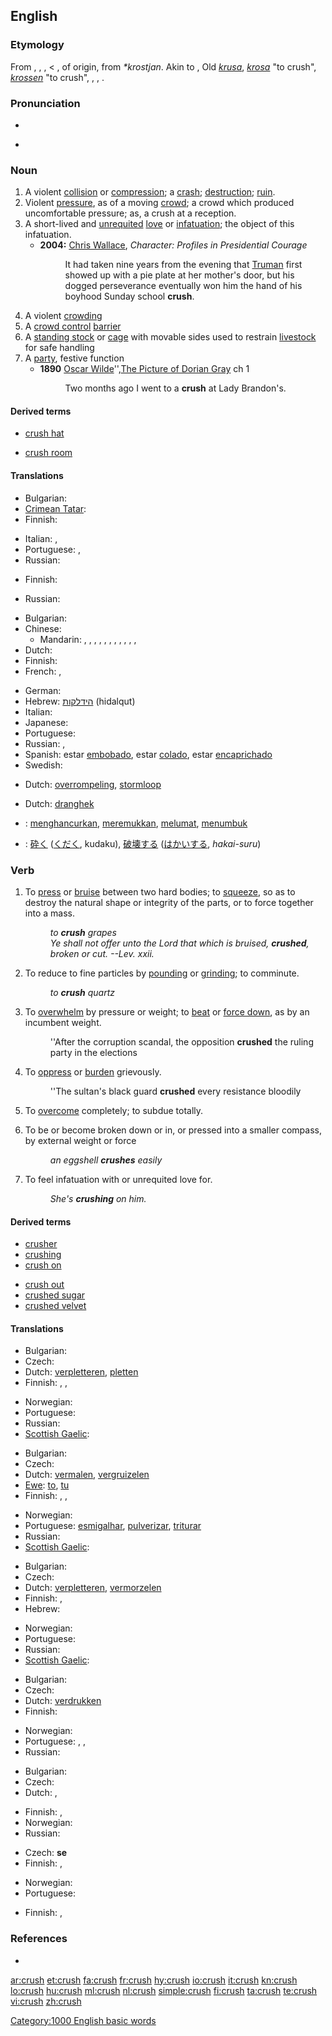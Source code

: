 {{wikipedia}}
==English==

===Etymology===
From {{etyl|enm}} {{term|cruschen|lang=enm}}, {{term|crousshen|lang=enm}}, {{etyl|fro}} {{term|cruisir|lang=fro}}, {{term|croissir|lang=fro}} < {{etyl|LL.}} {{term|cruscire|lang=la}}, of {{etyl|gem}} origin, from {{etyl|frk}} ''*krostjan''. Akin to {{etyl|got|-}} {{term|𐌺𐍂𐌿𐌹𐍃𐍄𐌰𐌽||tr=kruistan|to gnash|lang=got}}, Old {{etyl|swe|-}} ''[[krusa]]'', ''[[krosa]]'' "to crush", {{etyl|gml|-}} ''[[krossen]]'' "to crush", {{etyl|swe|-}} {{term|krysta||to squeeze|lang=sv}}, {{etyl|dan|-}} {{term|kryste|lang=da}}, {{etyl|isl|-}} {{term|kreysta|lang=is}}.

===Pronunciation===
* {{IPA|/krʌʃ/}}
* {{audio|en-us-crush.ogg|Audio (US)}}
*: {{rhymes|ʌʃ}}

===Noun===
{{en-noun|crushes}}

# A violent [[collision]] or [[compression]]; a [[crash]]; [[destruction]]; [[ruin]].
# Violent [[pressure]], as of a moving [[crowd]]; a crowd which produced uncomfortable pressure; as, a crush at a reception.
# A short-lived and [[unrequited]] [[love]] or [[infatuation]]; the object of this infatuation.
#* '''2004:''' [[w: Chris Wallace (journalist)|Chris Wallace]], ''Character:  Profiles in Presidential Courage''
#*: It had taken nine years from the evening that [[w:Harry Truman|Truman]] first showed up with a pie plate at her mother's door, but his dogged perseverance eventually won him the hand of his boyhood Sunday school '''crush'''.
# A violent [[crowding]]
# A [[crowd control]] [[barrier]]
# A [[standing stock]] or [[cage]] with movable sides used to restrain [[livestock]] for safe handling
# A [[party]], festive function
#* '''1890''' [[w:Oscar Wilde|Oscar Wilde]]'',[[w:The Picture of Dorian Grey|The Picture of Dorian Gray]] ch 1
#*: Two months ago I went to a '''crush''' at Lady Brandon's.

====Derived terms====
{{top2}}
* [[crush hat]]
{{mid2}}
* [[crush room]]
{{bottom2}}

====Translations====
{{trans-top|a violent collision or compression}}
* Bulgarian: {{t|bg|смачкване|n}}
* [[Crimean Tatar]]: {{tø|crh|taptamaq|xs=Crimean Tatar}}
* Finnish: {{t-|fi|murskaus}}
{{trans-mid}}
* Italian: {{t-|it|ressa|f}}, {{t-|it|calca|f}}
* Portuguese: {{t+|pt|choque|m}}, {{t+|pt|colisão|f}}
* Russian: {{t|ru|раздавливание|n|tr=''razdávlivanije''}}
{{trans-bottom}}

{{trans-top|violent pressure, as of a crowd}}
* Finnish: {{t-|fi|puristus}}
{{trans-mid}}
* Russian: {{t|ru|давка|f|tr=''dávka''}}
{{trans-bottom}}

{{trans-top|a short-lived and unrequited love or infatuation}}
* Bulgarian: {{t|bg|увлечение|n}}
* Chinese:
** Mandarin: {{t|cmn|迷上|tr=míshàng|sc=Hani}}, {{t|cmn|迷戀|sc=Hani}}, {{t|cmn|迷恋|tr=míliàn|sc=Hani}}, {{t|cmn|迷住|tr=mízhù|sc=Hani}}, {{t-|cmn|愛上|sc=Hani}}, {{t-|cmn|爱上|tr=àishàng|sc=Hani}}, {{t|cmn|動心|sc=Hani}}, {{t|cmn|动心|tr=dòngxīn|sc=Hani}}, {{t|cmn|暗戀|sc=Hani}}, {{t|cmn|暗恋|tr=ànliàn|sc=Hani}}, {{t-|cmn|喜歡|sc=Hani}}, {{t-|cmn|喜欢|tr=xǐhuān|sc=Hani}}
* Dutch: {{t+|nl|bevlieging|f}}
* Finnish: {{t-|fi|ihastus}}
* French: {{t+|fr|béguin}}, {{t+|fr|amourette}}
{{trans-mid}}
* German: {{t+|de|Schwarm|m}}
* Hebrew: [[הידלקות]] (hidalqut) {{f}}
* Italian: {{t+|it|cotta|f}}
* Japanese: {{t|ja|ときめき|tr=tokimeki}}
* Portuguese: {{t|pt|paixonite|f}}
* Russian: {{t|ru|увлечение|n|tr=''uvlečénije''}}, {{t|ru|пылкая любовь|f|tr=''pýlkaja ljubóv’''}}
* Spanish: estar [[embobado]], estar [[colado]], estar [[encaprichado]]
* Swedish: {{t|sv|förälskelse|c}}
{{trans-bottom}}

{{trans-top|a chute or corridor in a cattle yard}}
{{trans-mid}}
{{trans-bottom}}

{{trans-top|a violent crowding}}
* Dutch: [[overrompeling]], [[stormloop]]
{{trans-mid}}
{{trans-bottom}}

{{trans-top|a crowd control barrier}}
* Dutch: [[dranghek]] {{n}}
{{trans-mid}}
{{trans-bottom}}

{{trans-see|archaism for party|party}}

{{checktrans-top}}
* {{ttbc|Indonesian}}: [[hancur|menghancurkan]], [[remuk|meremukkan]], [[lumat|melumat]], [[tumbuk|menumbuk]]
* {{ttbc|Japanese}}: [[砕く]] ([[くだく]], kudaku), [[破壊]]する ([[はかい]]する, ''hakai-suru'')
{{checktrans-bottom}}

===Verb===
{{en-verb|crush|es}}

# To [[press]] or [[bruise]] between two hard bodies; to [[squeeze]], so as to destroy the natural shape or integrity of the parts, or to force together into a mass.
#: ''to '''crush''' grapes''
#: ''Ye shall not offer unto the Lord that which is bruised, '''crushed''', broken or cut. --Lev. xxii.''
# To reduce to fine particles by [[pound]]ing or [[grind]]ing; to comminute.
#: ''to '''crush''' quartz''
# To [[overwhelm]] by pressure or weight; to [[beat]] or [[force down]], as by an incumbent weight.
#: ''After the corruption scandal, the opposition '''crushed''' the ruling party in the elections
# To [[oppress]] or [[burden]] grievously.
#: ''The sultan's black guard '''crushed''' every resistance bloodily
# To [[overcome]] completely; to subdue totally.
# {{intransitive}} To be or become broken down or in, or pressed into a smaller compass, by external weight or force
#: ''an eggshell '''crushes''' easily''
# To feel infatuation with or unrequited love for.
#: ''She's '''crushing''' on him.''

====Derived terms====
{{top2}}
* [[crusher]]
* [[crushing]]
* [[crush on]]
{{mid2}}
* [[crush out]]
* [[crushed sugar]]
* [[crushed velvet]]
{{bottom2}}

====Translations====
{{trans-top|to press or bruise between two hard bodies}}
* Bulgarian: {{t|bg|смачквам}}
* Czech: {{t-|cs|drtit}}
* Dutch: [[verpletteren]], [[pletten]]
* Finnish: {{t-|fi|murskata}}, {{t-|fi|musertaa}}, {{t-|fi|rusentaa}}
{{trans-mid}}
* Norwegian: {{t|no|sammenpresse}}
* Portuguese: {{t+|pt|amassar}}
* Russian: {{t|ru|давить|tr=''davít'''}}
* [[Scottish Gaelic]]: {{t-|gd|pronn|xs=Scottish Gaelic}}
{{trans-bottom}}

{{trans-top|to reduce to fine particles by pounding or grinding}}
* Bulgarian: {{t|bg|раздробявам}}
* Czech: {{t-|cs|drtit}}
* Dutch: [[vermalen]], [[vergruizelen]]
* [[Ewe]]: [[to]], [[tu]]
* Finnish: {{t+|fi|jauhaa}}, {{t-|fi|murskata}}, {{t+|fi|hienontaa}}
{{trans-mid}}
* Norwegian: {{t|no|finknuse}}
* Portuguese: [[esmigalhar]], [[pulverizar]], [[triturar]]
* Russian: {{t|ru|дробить|tr=''drobít'''}}
* [[Scottish Gaelic]]: {{t-|gd|pronn|xs=Scottish Gaelic}}
{{trans-bottom}}

{{trans-top|to overwhelm by pressure or weight}}
* Bulgarian: {{t|bg|смачквам}}
* Czech: {{t-|cs|drtit}}
* Dutch: [[verpletteren]], [[vermorzelen]]
* Finnish: {{t-|fi|murskata}}, {{t-|fi|musertaa}}
* Hebrew: {{t|he|מחץ|tr=makhátz}}
{{trans-mid}}
* Norwegian: {{t|no|sammentrykke}}
* Portuguese: {{t+|pt|esmagar}}
* Russian: {{t|ru|раздавливать|tr=''razdávlivat'''}}
* [[Scottish Gaelic]]: {{t-|gd|pronn|xs=Scottish Gaelic}}
{{trans-bottom}}

{{trans-top|to oppress or burden grievously}}
* Bulgarian: {{t|bg|потискам}}
* Czech: {{t-|cs|drtit}}
* Dutch: [[verdrukken]]
* Finnish: {{t-|fi|musertaa}}
{{trans-mid}}
* Norwegian: {{t+|no|knuse}}
* Portuguese: {{t+|pt|dominar}}, {{t+|pt|subjugar}}, {{t+|pt|vencer}}
* Russian: {{t|ru|давить|tr=''davít'''}}
{{trans-bottom}}

{{trans-top|to overcome completely}}
* Bulgarian: {{t|bg|съкрушавам}}
* Czech: {{t-|cs|rozdrtit}}
* Dutch: {{t-|nl|verpletteren}}, {{t-|nl|overweldigen}}
{{trans-mid}}
* Finnish: {{t-|fi|murskata}}, {{t-|fi|nujertaa}}
* Norwegian: {{t+|no|knuse}}
* Russian: {{t|ru|подавлять|tr=''podavlját'''}}
{{trans-bottom}}

{{trans-top|to be or become broken down or in}}
* Czech: {{t-|cs|rozbít}} '''se'''
* Finnish: {{t-|fi|murskautua}}, {{t-|fi|musertua}}
{{trans-mid}}
* Norwegian: {{t|no|knuses}}
* Portuguese: {{t+|pt|moer}}
{{trans-bottom}}

{{trans-top|to feel unrequited love}}
* Finnish: {{t-|fi|riutua}}, {{t|fi|räytyä}}
{{trans-mid}}
{{trans-bottom}}

===References===
* {{R:1913}}

[[Category:1000 English basic words]]

[[ar:crush]]
[[et:crush]]
[[fa:crush]]
[[fr:crush]]
[[hy:crush]]
[[io:crush]]
[[it:crush]]
[[kn:crush]]
[[lo:crush]]
[[hu:crush]]
[[ml:crush]]
[[nl:crush]]
[[simple:crush]]
[[fi:crush]]
[[ta:crush]]
[[te:crush]]
[[vi:crush]]
[[zh:crush]]
